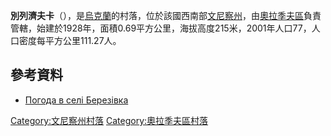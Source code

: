 {{coord|49|12|22|N|29|40|20|E|scale:30000|display=title}}

'''別列濟夫卡'''（{{lang-uk|Березівка}}），是[[烏克蘭|烏克蘭]]的村落，位於該國西南部[[文尼察州|文尼察州]]，由[[奧拉季夫區|奧拉季夫區]]負責管轄，始建於1928年，面積0.69平方公里，海拔高度215米，2001年人口77，人口密度每平方公里111.27人。

==參考資料==
* [http://weather.in.ua/ua/vinnickaja/958 Погода в селі Березівка]{{Wayback|url=http://weather.in.ua/ua/vinnickaja/958 |date=20111220091619 }}

[[Category:文尼察州村落|Category:文尼察州村落]]
[[Category:奧拉季夫區村落|Category:奧拉季夫區村落]]


{{Vinnytsia-geo-stub}}